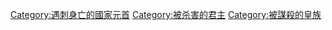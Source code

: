 [[Category:遇刺身亡的國家元首|Category:遇刺身亡的國家元首]]
[[Category:被杀害的君主|Category:被杀害的君主]]
[[Category:被謀殺的皇族|Category:被謀殺的皇族]]
